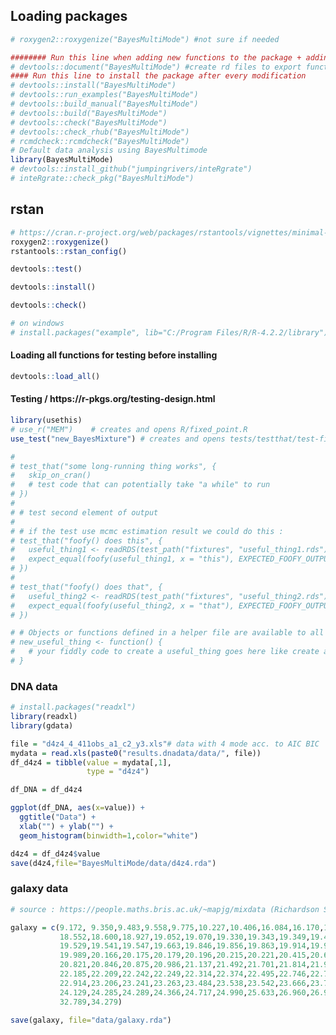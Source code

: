 ## Loading packages
```r
# roxygen2::roxygenize("BayesMultiMode") #not sure if needed

######## Run this line when adding new functions to the package + adding the function name into NAMESPACE
# devtools::document("BayesMultiMode") #create rd files to export functions
#### Run this line to install the package after every modification
# devtools::install("BayesMultiMode")
# devtools::run_examples("BayesMultiMode")
# devtools::build_manual("BayesMultiMode")
# devtools::build("BayesMultiMode")
# devtools::check("BayesMultiMode")
# devtools::check_rhub("BayesMultiMode")
# rcmdcheck::rcmdcheck("BayesMultiMode")
# Default data analysis using BayesMultimode
library(BayesMultiMode)
# devtools::install_github("jumpingrivers/inteRgrate")
# inteRgrate::check_pkg("BayesMultiMode")
```

## rstan
```r
# https://cran.r-project.org/web/packages/rstantools/vignettes/minimal-rstan-package.html
roxygen2::roxygenize()
rstantools::rstan_config()

devtools::test()

devtools::install()

devtools::check()

# on windows
# install.packages("example", lib="C:/Program Files/R/R-4.2.2/library")
```

#### Loading all functions for testing before installing
```r
devtools::load_all()
```

#### Testing / https://r-pkgs.org/testing-design.html
```r
library(usethis)
# use_r("MEM")    # creates and opens R/fixed_point.R
use_test("new_BayesMixture") # creates and opens tests/testthat/test-fixed_point.R
```

```r
# 
# test_that("some long-running thing works", {
#   skip_on_cran()
#   # test code that can potentially take "a while" to run  
# })
# 
# # test second element of output
# 
# # if the test use mcmc estimation result we could do this :
# test_that("foofy() does this", {
#   useful_thing1 <- readRDS(test_path("fixtures", "useful_thing1.rds"))
#   expect_equal(foofy(useful_thing1, x = "this"), EXPECTED_FOOFY_OUTPUT)
# })
# 
# test_that("foofy() does that", {
#   useful_thing2 <- readRDS(test_path("fixtures", "useful_thing2.rds"))
#   expect_equal(foofy(useful_thing2, x = "that"), EXPECTED_FOOFY_OUTPUT)
# })

# # Objects or functions defined in a helper file are available to all of your tests. such as :
# new_useful_thing <- function() {
#   # your fiddly code to create a useful_thing goes here like create a dataset ?
# }
```

### DNA data
```r
# install.packages("readxl")
library(readxl)
library(gdata)

file = "d4z4_4_411obs_a1_c2_y3.xls"# data with 4 mode acc. to AIC BIC
mydata = read.xls(paste0("results.dnadata/data/", file))
df_d4z4 = tibble(value = mydata[,1],
                 type = "d4z4")

df_DNA = df_d4z4

ggplot(df_DNA, aes(x=value)) + 
  ggtitle("Data") +
  xlab("") + ylab("") +
  geom_histogram(binwidth=1,color="white")

d4z4 = df_d4z4$value
save(d4z4,file="BayesMultiMode/data/d4z4.rda")
```

### galaxy data
```r
# source : https://people.maths.bris.ac.uk/~mapjg/mixdata (Richardson S, Green PJ (1997) https://doi.org/10.1111/1467-9868.00095)

galaxy = c(9.172, 9.350,9.483,9.558,9.775,10.227,10.406,16.084,16.170,18.419,
           18.552,18.600,18.927,19.052,19.070,19.330,19.343,19.349,19.440,19.473,
           19.529,19.541,19.547,19.663,19.846,19.856,19.863,19.914,19.918,19.973,
           19.989,20.166,20.175,20.179,20.196,20.215,20.221,20.415,20.629,20.795,
           20.821,20.846,20.875,20.986,21.137,21.492,21.701,21.814,21.921,21.960,
           22.185,22.209,22.242,22.249,22.314,22.374,22.495,22.746,22.747,22.888,
           22.914,23.206,23.241,23.263,23.484,23.538,23.542,23.666,23.706,23.711,
           24.129,24.285,24.289,24.366,24.717,24.990,25.633,26.960,26.995,32.065,
           32.789,34.279)

save(galaxy, file="data/galaxy.rda")
```